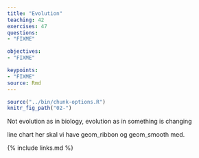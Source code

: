 ```yaml
---
title: "Evolution"
teaching: 42
exercises: 47
questions: 
- "FIXME"

objectives:
- "FIXME"

keypoints:
- "FIXME"
source: Rmd
---
```


```r
source("../bin/chunk-options.R")
knitr_fig_path("02-")
```

Not evolution as in biology, evolution as in something is changing

line chart
her skal vi have geom_ribbon og geom_smooth med. 



{% include links.md %}